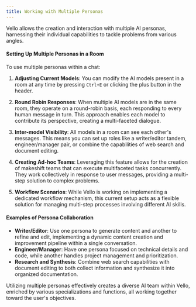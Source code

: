 ```yaml
---
title: Working with Multiple Personas
---
```


Vello allows the creation and interaction with multiple AI personas, harnessing their individual capabilities to tackle problems from various angles.

#### **Setting Up Multiple Personas in a Room**

To use multiple personas within a chat:

1. **Adjusting Current Models**: You can modify the AI models present in a room at any time by pressing `Ctrl+E` or clicking the plus button in the header.

2. **Round Robin Responses**: When multiple AI models are in the same room, they operate on a round-robin basis, each responding to every human message in turn. This approach enables each model to contribute its perspective, creating a multi-faceted dialogue.

3. **Inter-model Visibility**: All models in a room can see each other's messages. This means you can set up roles like a writer/editor tandem, engineer/manager pair, or combine the capabilities of web search and document editing.

4. **Creating Ad-hoc Teams**: Leveraging this feature allows for the creation of makeshift teams that can execute multifaceted tasks concurrently. They work collectively in response to user messages, providing a multi-step solution to complex problems.

5. **Workflow Scenarios**: While Vello is working on implementing a dedicated workflow mechanism, this current setup acts as a flexible solution for managing multi-step processes involving different AI skills.

#### **Examples of Persona Collaboration**

- **Writer/Editor**: Use one persona to generate content and another to refine and edit, implementing a dynamic content creation and improvement pipeline within a single conversation.
- **Engineer/Manager**: Have one persona focused on technical details and code, while another handles project management and prioritization.
- **Research and Synthesis**: Combine web search capabilities with document editing to both collect information and synthesize it into organized documentation.

Utilizing multiple personas effectively creates a diverse AI team within Vello, enriched by various specializations and functions, all working together toward the user's objectives.
